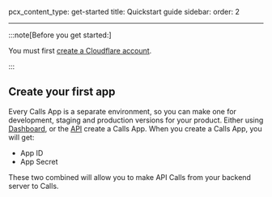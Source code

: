 pcx_content_type: get-started
title: Quickstart guide
sidebar:
  order: 2

---

:::note[Before you get started:]


You must first [create a Cloudflare account](/fundamentals/setup/account/create-account/).


:::

## Create your first app

Every Calls App is a separate environment, so you can make one for development, staging and production versions for your product.
Either using [Dashboard](https://dash.cloudflare.com/?to=/:account/calls), or the [API](/api/operations/calls-apps-create-a-new-app) create a Calls App. When you create a Calls App, you will get:

* App ID
* App Secret

These two combined will allow you to make API Calls from your backend server to Calls.
